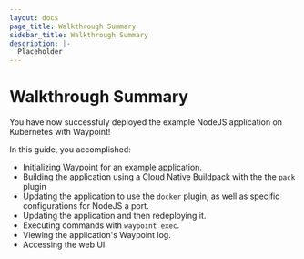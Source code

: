 ```yaml
---
layout: docs
page_title: Walkthrough Summary
sidebar_title: Walkthrough Summary
description: |-
  Placeholder
---
```


# Walkthrough Summary

You have now successfuly deployed the example NodeJS application on Kubernetes with Waypoint!

In this guide, you accomplished:

- Initializing Waypoint for an example application.
- Building the application using a Cloud Native Buildpack with the the `pack` plugin
- Updating the application to use the `docker` plugin, as well as specific configurations for NodeJS a port.
- Updating the application and then redeploying it.
- Executing commands with `waypoint exec`.
- Viewing the application's Waypoint log.
- Accessing the web UI.
